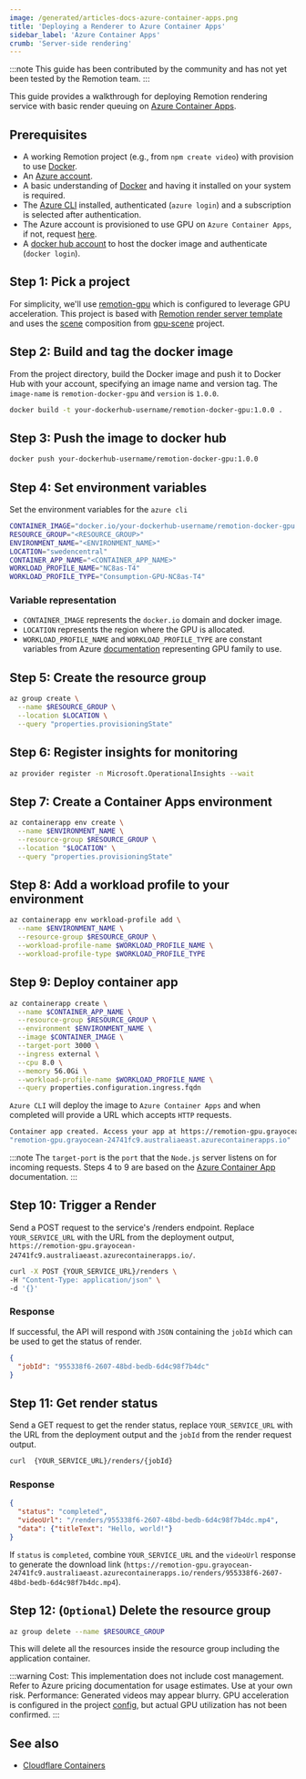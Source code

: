 ```yaml
---
image: /generated/articles-docs-azure-container-apps.png
title: 'Deploying a Renderer to Azure Container Apps'
sidebar_label: 'Azure Container Apps'
crumb: 'Server-side rendering'
---
```


:::note
This guide has been contributed by the community and has not yet been tested by the Remotion team.
:::

This guide provides a walkthrough for deploying Remotion rendering service with basic render queuing on [Azure Container Apps](https://azure.microsoft.com/en-us/products/container-apps).

## Prerequisites

- A working Remotion project (e.g., from `npm create video`) with provision to use [Docker](https://www.docker.com/).
- An [Azure account](https://azure.microsoft.com/en-au/pricing/purchase-options/azure-account).
- A basic understanding of [Docker](https://www.docker.com/) and having it installed on your system is required.
- The [Azure CLI](https://learn.microsoft.com/en-us/cli/azure/?view=azure-cli-latest) installed, authenticated (`azure login`) and a subscription is selected after authentication.
- The Azure account is provisioned to use GPU on `Azure Container Apps`, if not, request [here](https://aka.ms/aca/gpus-request-access).
- A [docker hub account](https://www.docker.com/get-started/) to host the docker image and authenticate (`docker login`).

## Step 1: Pick a project

For simplicity, we'll use [remotion-gpu](https://github.com/alexfernandez803/remotion-azure) which is configured to leverage GPU acceleration. This project is based with [Remotion render server template](https://github.com/remotion-dev/template-render-server) and uses the [scene](https://github.com/remotion-dev/gpu-scene/blob/main/src/Root.tsx#L23) composition from [gpu-scene](https://github.com/remotion-dev/gpu-scene) project.

## Step 2: Build and tag the docker image

From the project directory, build the Docker image and push it to Docker Hub with your account, specifying an image name and version tag. The `image-name` is `remotion-docker-gpu` and `version` is `1.0.0`.

```bash
docker build -t your-dockerhub-username/remotion-docker-gpu:1.0.0 .
```

## Step 3: Push the image to docker hub

```bash
docker push your-dockerhub-username/remotion-docker-gpu:1.0.0
```

## Step 4: Set environment variables

Set the environment variables for the `azure cli`

```bash title="Set environment variables"
CONTAINER_IMAGE="docker.io/your-dockerhub-username/remotion-docker-gpu:1.0.0"
RESOURCE_GROUP="<RESOURCE_GROUP>"
ENVIRONMENT_NAME="<ENVIRONMENT_NAME>"
LOCATION="swedencentral"
CONTAINER_APP_NAME="<CONTAINER_APP_NAME>"
WORKLOAD_PROFILE_NAME="NC8as-T4"
WORKLOAD_PROFILE_TYPE="Consumption-GPU-NC8as-T4"
```

### Variable representation

- `CONTAINER_IMAGE` represents the `docker.io` domain and docker image.
- `LOCATION` represents the region where the GPU is allocated.
- `WORKLOAD_PROFILE_NAME` and `WORKLOAD_PROFILE_TYPE` are constant variables from Azure [documentation](https://learn.microsoft.com/en-us/azure/container-apps/gpu-image-generation?pivots=azure-cli) representing GPU family to use.

## Step 5: Create the resource group

```bash
az group create \
  --name $RESOURCE_GROUP \
  --location $LOCATION \
  --query "properties.provisioningState"
```

## Step 6: Register insights for monitoring

```bash
az provider register -n Microsoft.OperationalInsights --wait

```

## Step 7: Create a Container Apps environment

```bash
az containerapp env create \
  --name $ENVIRONMENT_NAME \
  --resource-group $RESOURCE_GROUP \
  --location "$LOCATION" \
  --query "properties.provisioningState"
```

## Step 8: Add a workload profile to your environment

```bash
az containerapp env workload-profile add \
  --name $ENVIRONMENT_NAME \
  --resource-group $RESOURCE_GROUP \
  --workload-profile-name $WORKLOAD_PROFILE_NAME \
  --workload-profile-type $WORKLOAD_PROFILE_TYPE
```

## Step 9: Deploy container app

```bash
az containerapp create \
  --name $CONTAINER_APP_NAME \
  --resource-group $RESOURCE_GROUP \
  --environment $ENVIRONMENT_NAME \
  --image $CONTAINER_IMAGE \
  --target-port 3000 \
  --ingress external \
  --cpu 8.0 \
  --memory 56.0Gi \
  --workload-profile-name $WORKLOAD_PROFILE_NAME \
  --query properties.configuration.ingress.fqdn
```

`Azure CLI` will deploy the image to `Azure Container Apps` and when completed will provide a URL which accepts `HTTP` requests.

```bash title="Deployment Output (example)"
Container app created. Access your app at https://remotion-gpu.grayocean-24741fc9.australiaeast.azurecontainerapps.io/
"remotion-gpu.grayocean-24741fc9.australiaeast.azurecontainerapps.io"
```

:::note
The `target-port` is the `port` that the `Node.js` server listens on for incoming requests. Steps 4 to 9 are based on the [Azure Container App](https://learn.microsoft.com/en-us/azure/container-apps/gpu-image-generation?pivots=azure-cli) documentation.
:::

## Step 10: Trigger a Render

Send a POST request to the service's /renders endpoint. Replace `YOUR_SERVICE_URL` with the URL from the deployment output, `https://remotion-gpu.grayocean-24741fc9.australiaeast.azurecontainerapps.io/`.

```bash
curl -X POST {YOUR_SERVICE_URL}/renders \
-H "Content-Type: application/json" \
-d '{}'
```

### Response

If successful, the API will respond with `JSON` containing the `jobId` which can be used to get the status of render.

```json title="Example Response"
{
  "jobId": "955338f6-2607-48bd-bedb-6d4c98f7b4dc"
}
```

## Step 11: Get render status

Send a GET request to get the render status, replace `YOUR_SERVICE_URL` with the URL from the deployment output and the `jobId` from the render request output.

```bash
curl  {YOUR_SERVICE_URL}/renders/{jobId}
```

### Response

```json title="Example Response"
{
  "status": "completed",
  "videoUrl": "/renders/955338f6-2607-48bd-bedb-6d4c98f7b4dc.mp4",
  "data": {"titleText": "Hello, world!"}
}
```

If `status` is `completed`, combine `YOUR_SERVICE_URL` and the `videoUrl` response to generate the download link (`https://remotion-gpu.grayocean-24741fc9.australiaeast.azurecontainerapps.io/renders/955338f6-2607-48bd-bedb-6d4c98f7b4dc.mp4`).

## Step 12: (`Optional`) Delete the resource group

```bash
az group delete --name $RESOURCE_GROUP
```

This will delete all the resources inside the resource group including the application container.

:::warning
Cost: This implementation does not include cost management. Refer to Azure pricing documentation for usage estimates. Use at your own risk.
Performance: Generated videos may appear blurry. GPU acceleration is configured in the project [config](https://github.com/alexfernandez803/remotion-azure/blob/main/remotion.config.ts#L6), but actual GPU utilization has not been confirmed.
:::

## See also

- [Cloudflare Containers](/docs/cloudflare-containers)
